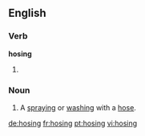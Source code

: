 ==English==

===Verb===
'''hosing'''
# {{present participle of|hose}}

===Noun===
{{en-noun}}

# A [[spray]]ing or [[wash]]ing with a [[hose]].

[[de:hosing]]
[[fr:hosing]]
[[pt:hosing]]
[[vi:hosing]]